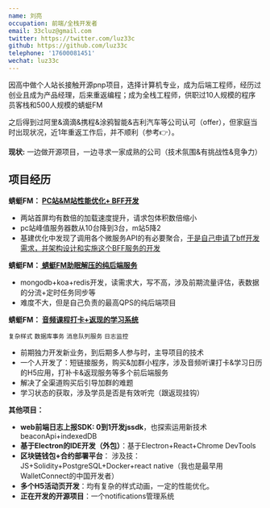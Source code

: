 ```yaml
---
name: 刘亮
occupation: 前端/全栈开发者
email: 33cluz@gmail.com
twitter: https://twitter.com/luz33c
github: https://github.com/luz33c
telephone: '17600081451'
wechat: luz33c
---
```


因高中做个人站长接触开源pnp项目，选择计算机专业，成为后端工程师，经历过创业且成为产品经理，后来重返编程；成为全栈工程师，供职过10人规模的程序员客栈和500人规模的蜻蜓FM

之后得到过阿里&滴滴&携程&涂鸦智能&吉利汽车等公司认可（offer），但家庭当时出现状况，近1年重返工作后，并不顺利（参考👉）。

**现状:** 一边做开源项目，一边寻求一家成熟的公司（技术氛围&有挑战性&竞争力）

## 项目经历

**蜻蜓FM： <u>PC站&M站性能优化+ BFF开发</u>**

- 两站首屏均有数倍的加载速度提升，请求包体积数倍缩小
- pc站峰值服务器数从10台降到3台，m站5降2
- 基建优化中发现了调用各个微服务API的有必要聚合，<u>于是自己申请了bff开发需求，并架构设计和实施这个BFF服务的开发</u>

**蜻蜓FM：<u> 蜻蜓FM助眠解压的纯后端服务</u>**

- mongodb+koa+redis开发，读需求大，写不高，涉及前期流量评估，表数据的分流+定时任务同步等
- 难度不大，但是自己负责的最高QPS的纯后端项目

**蜻蜓FM： <u>音频课程打卡+返现的学习系统</u>**

`复杂样式` `数据库事务` `消息队列服务` `日志监控`

- 前期独力开发新业务，到后期多人参与时，主导项目的技术
- 一个人开发了：短链接服务，购买&加群小程序，涉及音频听课打卡&学习日历的H5应用，打补卡&返现服务等多个前后端服务
- 解决了全渠道购买后引导加群的难题
- 学习状态的获取，涉及学员是否是有效听完（跟返现挂钩）

**其他项目：**

- **web前端日志上报SDK: 0到1开发jssdk**，也探索运用新技术beaconApi+indexedDB
- **基于Electron的IDE开发（外包）**：基于Electron+React+Chrome DevTools
- **区块链钱包+合约部署平台**：
  涉及技：JS+Solidity+PostgreSQL+Docker+react native（我也是最早用WalletConnect的中国开发者）
- **多个H5活动页开发**：均有复杂的样式动画，一定的性能优化。
- **正在开发的开源项目**：一个notifications管理系统
